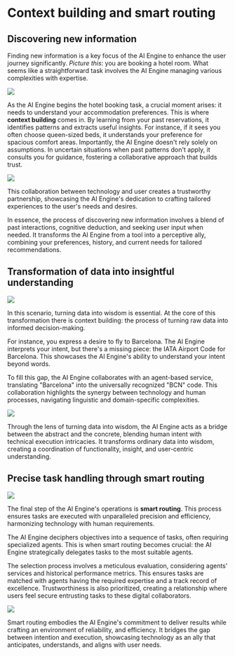 # Context building and smart routing

## Discovering new information

Finding new information is a key focus of the AI Engine to enhance the user journey significantly. _Picture this_: you are booking a hotel room. What seems like a straightforward task involves the AI Engine managing various complexities with expertise.

![](../../../src/images/missing.jpeg)

As the AI Engine begins the hotel booking task, a crucial moment arises: it needs to understand your accommodation preferences. This is where **context building** comes in. By learning from your past reservations, it identifies patterns and extracts useful insights. For instance, if it sees you often choose queen-sized beds, it understands your preference for spacious comfort areas. Importantly, the AI Engine doesn't rely solely on assumptions. In uncertain situations when past patterns don't apply, it consults you for guidance, fostering a collaborative approach that builds trust.

![](../../../src/images/missing.jpeg)

This collaboration between technology and user creates a trustworthy partnership, showcasing the AI Engine's dedication to crafting tailored experiences to the user's needs and desires.

In essence, the process of discovering new information involves a blend of past interactions, cognitive deduction, and seeking user input when needed. It transforms the AI Engine from a tool into a perceptive ally, combining your preferences, history, and current needs for tailored recommendations.

## Transformation of data into insightful understanding

![](../../../src/images/missing.jpeg)

In this scenario, turning data into wisdom is essential. At the core of this transformation there is context building: the process of turning raw data into informed decision-making.

For instance, you express a desire to fly to Barcelona. The AI Engine interprets your intent, but there's a missing piece: the IATA Airport Code for Barcelona. This showcases the AI Engine's ability to understand your intent beyond words.

To fill this gap, the AI Engine collaborates with an agent-based service, translating "Barcelona" into the universally recognized "BCN" code. This collaboration highlights the synergy between technology and human processes, navigating linguistic and domain-specific complexities.

![](../../../src/images/missing.jpeg)

Through the lens of turning data into wisdom, the AI Engine acts as a bridge between the abstract and the concrete, blending human intent with technical execution intricacies. It transforms ordinary data into wisdom, creating a coordination of functionality, insight, and user-centric understanding.

## Precise task handling through smart routing

![](../../../src/images/missing.jpeg)

The final step of the AI Engine's operations is **smart routing**. This process ensures tasks are executed with unparalleled precision and efficiency, harmonizing technology with human requirements.

The AI Engine deciphers objectives into a sequence of tasks, often requiring specialized agents. This is when smart routing becomes crucial: the AI Engine strategically delegates tasks to the most suitable agents.

The selection process involves a meticulous evaluation, considering agents' services and historical performance metrics. This ensures tasks are matched with agents having the required expertise and a track record of excellence. Trustworthiness is also prioritized, creating a relationship where users feel secure entrusting tasks to these digital collaborators.

![](../../../src/images/missing.jpeg)

Smart routing embodies the AI Engine's commitment to deliver results while crafting an environment of reliability, and efficiency. It bridges the gap between intention and execution, showcasing technology as an ally that anticipates, understands, and aligns with user needs.
